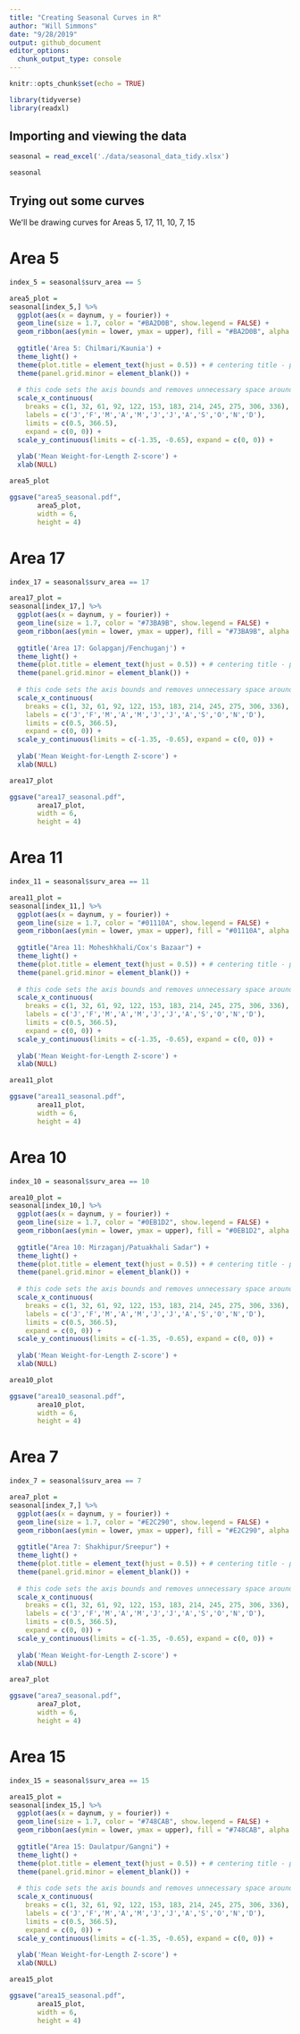 ```yaml
---
title: "Creating Seasonal Curves in R"
author: "Will Simmons"
date: "9/28/2019"
output: github_document
editor_options: 
  chunk_output_type: console
---
```


```r
knitr::opts_chunk$set(echo = TRUE)
```

```r
library(tidyverse)
library(readxl)
```


## Importing and viewing the data

```r
seasonal = read_excel('./data/seasonal_data_tidy.xlsx')

seasonal
```

## Trying out some curves
Weʻll be drawing curves for Areas 5, 17, 11, 10, 7, 15

# Area 5
```r
index_5 = seasonal$surv_area == 5

area5_plot =
seasonal[index_5,] %>% 
  ggplot(aes(x = daynum, y = fourier)) +
  geom_line(size = 1.7, color = "#BA2D0B", show.legend = FALSE) +
  geom_ribbon(aes(ymin = lower, ymax = upper), fill = "#BA2D0B", alpha = 0.17, show.legend = FALSE) + # adding confidence limits
  
  ggtitle('Area 5: Chilmari/Kaunia') + 
  theme_light() +
  theme(plot.title = element_text(hjust = 0.5)) + # centering title - put in code after main theme
  theme(panel.grid.minor = element_blank()) +
  
  # this code sets the axis bounds and removes unnecessary space around plot
  scale_x_continuous(
    breaks = c(1, 32, 61, 92, 122, 153, 183, 214, 245, 275, 306, 336), 
    labels = c('J','F','M','A','M','J','J','A','S','O','N','D'),
    limits = c(0.5, 366.5), 
    expand = c(0, 0)) +
  scale_y_continuous(limits = c(-1.35, -0.65), expand = c(0, 0)) +
  
  ylab('Mean Weight-for-Length Z-score') +
  xlab(NULL)

area5_plot

ggsave("area5_seasonal.pdf",
       area5_plot,
       width = 6,
       height = 4)
```

# Area 17
```r
index_17 = seasonal$surv_area == 17

area17_plot =
seasonal[index_17,] %>% 
  ggplot(aes(x = daynum, y = fourier)) +
  geom_line(size = 1.7, color = "#73BA9B", show.legend = FALSE) +
  geom_ribbon(aes(ymin = lower, ymax = upper), fill = "#73BA9B", alpha = 0.2, show.legend = FALSE) + # adding confidence limits
  
  ggtitle('Area 17: Golapganj/Fenchuganj') + 
  theme_light() +
  theme(plot.title = element_text(hjust = 0.5)) + # centering title - put in code after main theme
  theme(panel.grid.minor = element_blank()) +
  
  # this code sets the axis bounds and removes unnecessary space around plot
  scale_x_continuous(
    breaks = c(1, 32, 61, 92, 122, 153, 183, 214, 245, 275, 306, 336), 
    labels = c('J','F','M','A','M','J','J','A','S','O','N','D'),
    limits = c(0.5, 366.5), 
    expand = c(0, 0)) +
  scale_y_continuous(limits = c(-1.35, -0.65), expand = c(0, 0)) +
  
  ylab('Mean Weight-for-Length Z-score') +
  xlab(NULL)

area17_plot

ggsave("area17_seasonal.pdf",
       area17_plot,
       width = 6,
       height = 4)
```

# Area 11
```r
index_11 = seasonal$surv_area == 11

area11_plot =
seasonal[index_11,] %>% 
  ggplot(aes(x = daynum, y = fourier)) +
  geom_line(size = 1.7, color = "#01110A", show.legend = FALSE) +
  geom_ribbon(aes(ymin = lower, ymax = upper), fill = "#01110A", alpha = 0.2, show.legend = FALSE) + # adding confidence limits
  
  ggtitle("Area 11: Moheshkhali/Cox's Bazaar") + 
  theme_light() +
  theme(plot.title = element_text(hjust = 0.5)) + # centering title - put in code after main theme
  theme(panel.grid.minor = element_blank()) +
  
  # this code sets the axis bounds and removes unnecessary space around plot
  scale_x_continuous(
    breaks = c(1, 32, 61, 92, 122, 153, 183, 214, 245, 275, 306, 336), 
    labels = c('J','F','M','A','M','J','J','A','S','O','N','D'),
    limits = c(0.5, 366.5), 
    expand = c(0, 0)) +
  scale_y_continuous(limits = c(-1.35, -0.65), expand = c(0, 0)) +
  
  ylab('Mean Weight-for-Length Z-score') +
  xlab(NULL)

area11_plot

ggsave("area11_seasonal.pdf",
       area11_plot,
       width = 6,
       height = 4)
```


# Area 10
```r
index_10 = seasonal$surv_area == 10

area10_plot =
seasonal[index_10,] %>% 
  ggplot(aes(x = daynum, y = fourier)) +
  geom_line(size = 1.7, color = "#0EB1D2", show.legend = FALSE) +
  geom_ribbon(aes(ymin = lower, ymax = upper), fill = "#0EB1D2", alpha = 0.2, show.legend = FALSE) + # adding confidence limits
  
  ggtitle("Area 10: Mirzaganj/Patuakhali Sadar") + 
  theme_light() +
  theme(plot.title = element_text(hjust = 0.5)) + # centering title - put in code after main theme
  theme(panel.grid.minor = element_blank()) +
  
  # this code sets the axis bounds and removes unnecessary space around plot
  scale_x_continuous(
    breaks = c(1, 32, 61, 92, 122, 153, 183, 214, 245, 275, 306, 336), 
    labels = c('J','F','M','A','M','J','J','A','S','O','N','D'),
    limits = c(0.5, 366.5), 
    expand = c(0, 0)) +
  scale_y_continuous(limits = c(-1.35, -0.65), expand = c(0, 0)) +
  
  ylab('Mean Weight-for-Length Z-score') +
  xlab(NULL)

area10_plot

ggsave("area10_seasonal.pdf",
       area10_plot,
       width = 6,
       height = 4)
```


# Area 7
```r
index_7 = seasonal$surv_area == 7

area7_plot =
seasonal[index_7,] %>% 
  ggplot(aes(x = daynum, y = fourier)) +
  geom_line(size = 1.7, color = "#E2C290", show.legend = FALSE) +
  geom_ribbon(aes(ymin = lower, ymax = upper), fill = "#E2C290", alpha = 0.2, show.legend = FALSE) + # adding confidence limits
  
  ggtitle("Area 7: Shakhipur/Sreepur") + 
  theme_light() +
  theme(plot.title = element_text(hjust = 0.5)) + # centering title - put in code after main theme
  theme(panel.grid.minor = element_blank()) +
  
  # this code sets the axis bounds and removes unnecessary space around plot
  scale_x_continuous(
    breaks = c(1, 32, 61, 92, 122, 153, 183, 214, 245, 275, 306, 336), 
    labels = c('J','F','M','A','M','J','J','A','S','O','N','D'),
    limits = c(0.5, 366.5), 
    expand = c(0, 0)) +
  scale_y_continuous(limits = c(-1.35, -0.65), expand = c(0, 0)) +
  
  ylab('Mean Weight-for-Length Z-score') +
  xlab(NULL)

area7_plot

ggsave("area7_seasonal.pdf",
       area7_plot,
       width = 6,
       height = 4)
```

# Area 15
```r
index_15 = seasonal$surv_area == 15

area15_plot =
seasonal[index_15,] %>% 
  ggplot(aes(x = daynum, y = fourier)) +
  geom_line(size = 1.7, color = "#748CAB", show.legend = FALSE) +
  geom_ribbon(aes(ymin = lower, ymax = upper), fill = "#748CAB", alpha = 0.2, show.legend = FALSE) + # adding confidence limits
  
  ggtitle("Area 15: Daulatpur/Gangni") + 
  theme_light() +
  theme(plot.title = element_text(hjust = 0.5)) + # centering title - put in code after main theme
  theme(panel.grid.minor = element_blank()) +
  
  # this code sets the axis bounds and removes unnecessary space around plot
  scale_x_continuous(
    breaks = c(1, 32, 61, 92, 122, 153, 183, 214, 245, 275, 306, 336), 
    labels = c('J','F','M','A','M','J','J','A','S','O','N','D'),
    limits = c(0.5, 366.5), 
    expand = c(0, 0)) +
  scale_y_continuous(limits = c(-1.35, -0.65), expand = c(0, 0)) +
  
  ylab('Mean Weight-for-Length Z-score') +
  xlab(NULL)

area15_plot

ggsave("area15_seasonal.pdf",
       area15_plot,
       width = 6,
       height = 4)
```